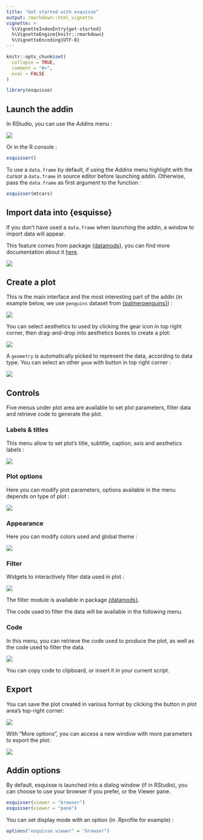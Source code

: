 ```yaml
---
title: "Get started with esquisse"
output: rmarkdown::html_vignette
vignette: >
  %\VignetteIndexEntry{get-started}
  %\VignetteEngine{knitr::rmarkdown}
  %\VignetteEncoding{UTF-8}
---
```


```r
knitr::opts_chunk$set(
  collapse = TRUE,
  comment = "#>",
  eval = FALSE
)
```

```r
library(esquisse)
```


<style>
img {
  max-width: 700px;
}
</style>



## Launch the addin

In RStudio, you can use the *Addins* menu : 

![](figures/launch-addin.png)


Or in the R console :

```r
esquisser()
```


To use a `data.frame` by default, if using the *Addins* menu highlight with the cursor a `data.frame` in source editor before launching addin.
Otherwise, pass the `data.frame` as first argument to the function :

```r
esquisser(mtcars)
```



## Import data into {esquisse}

If you don't have used a `data.frame` when launching the addin, a window to import data will appear.

This feature comes from package [{datamods}](https://github.com/dreamRs/datamods), you can find more documentation about it [here](https://dreamrs.github.io/datamods/articles/datamods.html).

![](figures/import-data.png)


## Create a plot

This is the main interface and the most interesting part of the addin (in example below, we use `penguins` dataset from [{palmerpenguins}](https://github.com/allisonhorst/palmerpenguins)) :

![](figures/esquisse.png)

You can select aesthetics to used by clicking the gear icon in top right corner, then drag-and-drop into aesthetics boxes to create a plot: 

![](figures/aesthetics.png)


A `geometry` is automatically picked to represent the data, according to data type. You can select an other `geom` with button in top right corner : 

![](figures/geometries.png)



## Controls

Five menus under plot area are available to set plot parameters, filter data and retrieve code to generate the plot.


### Labels & titles

This menu allow to set plot's title, subtitle, caption, axis and aesthetics labels :

![](figures/controls-labels.png)


### Plot options

Here you can modify plot parameters, options available in the menu depends on type of plot :

![](figures/controls-plot-options.png)


### Appearance

Here you can modify colors used and global theme :

![](figures/controls-appearance.png)



### Filter

Widgets to interactively filter data used in plot : 

![](figures/controls-filters.png)

The filter module is available in package [{datamods}](https://dreamrs.github.io/datamods/articles/datamods.html#filter).

The code used to filter the data will be available in the following menu.


### Code

In this menu, you can retrieve the code used to produce the plot, as well as the code used to filter the data.

![](figures/controls-code.png)

You can copy code to clipboard, or insert it in your current script.


## Export

You can save the plot created in various format by clicking the button in plot area's top-right corner:

![](figures/export.png)

With "More options", you can access a new window with more parameters to export the plot:

![](figures/export-options.png)



## Addin options

By default, esquisse is launched into a dialog window (if in RStudio), you can choose to use your browser if you prefer, or the Viewer pane.

```r
esquisser(viewer = "browser")
esquisser(viewer = "pane")
```


You can set display mode with an option (in .Rprofile for example) :

```r
options("esquisse.viewer" = "browser")
```

